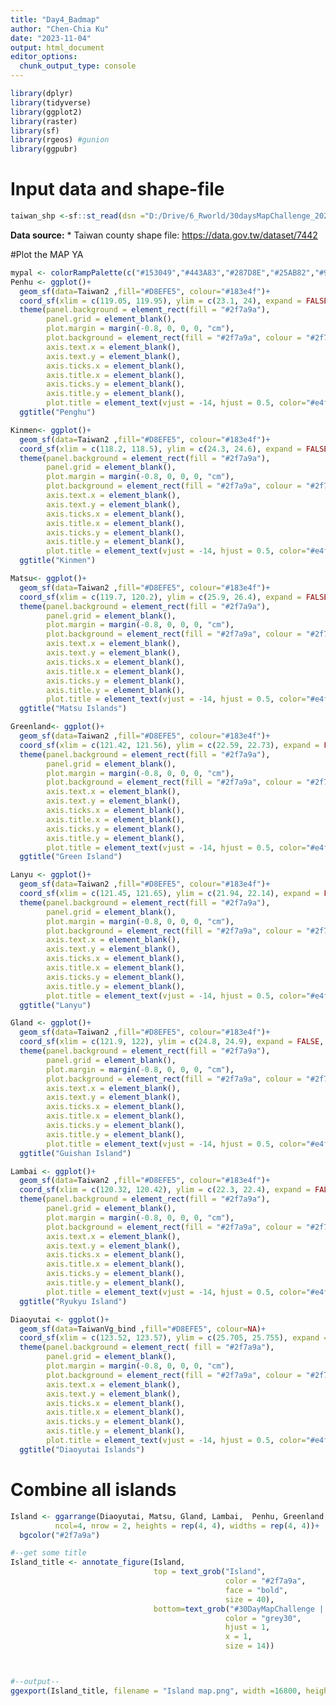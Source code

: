 ```yaml
---
title: "Day4_Badmap"
author: "Chen-Chia Ku"
date: "2023-11-04"
output: html_document
editor_options: 
  chunk_output_type: console
---
```


```r
library(dplyr)
library(tidyverse)
library(ggplot2)
library(raster)
library(sf)
library(rgeos) #gunion
library(ggpubr)
```

# Input data and shape-file
```r
taiwan_shp <-sf::st_read(dsn ="D:/Drive/6_Rworld/30daysMapChallenge_2023/MapDt/Taiwan", layer="gadm36_TWN_2")
```

**Data source:** 
  * Taiwan county shape file: <https://data.gov.tw/dataset/7442>

#Plot the MAP YA

```r

mypal <- colorRampPalette(c("#153049","#443A83","#287D8E","#25AB82","#98CC48","#F0E51D","#f5ed67","#FAF6B3"))
Penhu <- ggplot()+
  geom_sf(data=Taiwan2 ,fill="#D8EFE5", colour="#183e4f")+
  coord_sf(xlim = c(119.05, 119.95), ylim = c(23.1, 24), expand = FALSE, crs=4326)+
  theme(panel.background = element_rect(fill = "#2f7a9a"), 
        panel.grid = element_blank(), 
        plot.margin = margin(-0.8, 0, 0, 0, "cm"),
        plot.background = element_rect(fill = "#2f7a9a", colour = "#2f7a9a"),  
        axis.text.x = element_blank(),
        axis.text.y = element_blank(),
        axis.ticks.x = element_blank(),
        axis.title.x = element_blank(),
        axis.ticks.y = element_blank(),
        axis.title.y = element_blank(), 
        plot.title = element_text(vjust = -14, hjust = 0.5, color="#e4f4ed", size=18))+
  ggtitle("Penghu")

Kinmen<- ggplot()+
  geom_sf(data=Taiwan2 ,fill="#D8EFE5", colour="#183e4f")+
  coord_sf(xlim = c(118.2, 118.5), ylim = c(24.3, 24.6), expand = FALSE, crs=4326)+
  theme(panel.background = element_rect(fill = "#2f7a9a"), 
        panel.grid = element_blank(), 
        plot.margin = margin(-0.8, 0, 0, 0, "cm"),
        plot.background = element_rect(fill = "#2f7a9a", colour = "#2f7a9a"),  
        axis.text.x = element_blank(),
        axis.text.y = element_blank(),
        axis.ticks.x = element_blank(),
        axis.title.x = element_blank(),
        axis.ticks.y = element_blank(),
        axis.title.y = element_blank(), 
        plot.title = element_text(vjust = -14, hjust = 0.5, color="#e4f4ed", size=18))+
  ggtitle("Kinmen")

Matsu<- ggplot()+
  geom_sf(data=Taiwan2 ,fill="#D8EFE5", colour="#183e4f")+
  coord_sf(xlim = c(119.7, 120.2), ylim = c(25.9, 26.4), expand = FALSE, crs=4326)+
  theme(panel.background = element_rect(fill = "#2f7a9a"), 
        panel.grid = element_blank(), 
        plot.margin = margin(-0.8, 0, 0, 0, "cm"),
        plot.background = element_rect(fill = "#2f7a9a", colour = "#2f7a9a"),  
        axis.text.x = element_blank(),
        axis.text.y = element_blank(),
        axis.ticks.x = element_blank(),
        axis.title.x = element_blank(),
        axis.ticks.y = element_blank(),
        axis.title.y = element_blank(), 
        plot.title = element_text(vjust = -14, hjust = 0.5, color="#e4f4ed", size=18))+
  ggtitle("Matsu Islands")

Greenland<- ggplot()+
  geom_sf(data=Taiwan2 ,fill="#D8EFE5", colour="#183e4f")+
  coord_sf(xlim = c(121.42, 121.56), ylim = c(22.59, 22.73), expand = FALSE, crs=4326)+
  theme(panel.background = element_rect(fill = "#2f7a9a"), 
        panel.grid = element_blank(), 
        plot.margin = margin(-0.8, 0, 0, 0, "cm"),
        plot.background = element_rect(fill = "#2f7a9a", colour = "#2f7a9a"),  
        axis.text.x = element_blank(),
        axis.text.y = element_blank(),
        axis.ticks.x = element_blank(),
        axis.title.x = element_blank(),
        axis.ticks.y = element_blank(),
        axis.title.y = element_blank(), 
        plot.title = element_text(vjust = -14, hjust = 0.5, color="#e4f4ed", size=18))+
  ggtitle("Green Island")

Lanyu <- ggplot()+
  geom_sf(data=Taiwan2 ,fill="#D8EFE5", colour="#183e4f")+
  coord_sf(xlim = c(121.45, 121.65), ylim = c(21.94, 22.14), expand = FALSE, crs=4326)+
  theme(panel.background = element_rect(fill = "#2f7a9a"), 
        panel.grid = element_blank(), 
        plot.margin = margin(-0.8, 0, 0, 0, "cm"),
        plot.background = element_rect(fill = "#2f7a9a", colour = "#2f7a9a"),  
        axis.text.x = element_blank(),
        axis.text.y = element_blank(),
        axis.ticks.x = element_blank(),
        axis.title.x = element_blank(),
        axis.ticks.y = element_blank(),
        axis.title.y = element_blank(), 
        plot.title = element_text(vjust = -14, hjust = 0.5, color="#e4f4ed", size=18))+
  ggtitle("Lanyu")

Gland <- ggplot()+
  geom_sf(data=Taiwan2 ,fill="#D8EFE5", colour="#183e4f")+
  coord_sf(xlim = c(121.9, 122), ylim = c(24.8, 24.9), expand = FALSE, crs=4326)+
  theme(panel.background = element_rect(fill = "#2f7a9a"), 
        panel.grid = element_blank(), 
        plot.margin = margin(-0.8, 0, 0, 0, "cm"),
        plot.background = element_rect(fill = "#2f7a9a", colour = "#2f7a9a"), 
        axis.text.x = element_blank(),
        axis.text.y = element_blank(),
        axis.ticks.x = element_blank(),
        axis.title.x = element_blank(),
        axis.ticks.y = element_blank(),
        axis.title.y = element_blank(), 
        plot.title = element_text(vjust = -14, hjust = 0.5, color="#e4f4ed", size=18))+
  ggtitle("Guishan Island")

Lambai <- ggplot()+
  geom_sf(data=Taiwan2 ,fill="#D8EFE5", colour="#183e4f")+
  coord_sf(xlim = c(120.32, 120.42), ylim = c(22.3, 22.4), expand = FALSE, crs=4326)+
  theme(panel.background = element_rect(fill = "#2f7a9a"), 
        panel.grid = element_blank(), 
        plot.margin = margin(-0.8, 0, 0, 0, "cm"),
        plot.background = element_rect(fill = "#2f7a9a", colour = "#2f7a9a"),  
        axis.text.x = element_blank(),
        axis.text.y = element_blank(),
        axis.ticks.x = element_blank(),
        axis.title.x = element_blank(),
        axis.ticks.y = element_blank(),
        axis.title.y = element_blank(), 
        plot.title = element_text(vjust = -14, hjust = 0.5, color="#e4f4ed", size=18))+
  ggtitle("Ryukyu Island")

Diaoyutai <- ggplot()+
  geom_sf(data=TaiwanVg_bind ,fill="#D8EFE5", colour=NA)+
  coord_sf(xlim = c(123.52, 123.57), ylim = c(25.705, 25.755), expand = FALSE, crs=4326)+
  theme(panel.background = element_rect( fill = "#2f7a9a"), 
        panel.grid = element_blank(), 
        plot.margin = margin(-0.8, 0, 0, 0, "cm"),
        plot.background = element_rect(fill = "#2f7a9a", colour = "#2f7a9a"), 
        axis.text.x = element_blank(),
        axis.text.y = element_blank(),
        axis.ticks.x = element_blank(),
        axis.title.x = element_blank(),
        axis.ticks.y = element_blank(),
        axis.title.y = element_blank(), 
        plot.title = element_text(vjust = -14, hjust = 0.5, color="#e4f4ed", size=18))+
  ggtitle("Diaoyutai Islands")
```

# Combine all islands
```r
Island <- ggarrange(Diaoyutai, Matsu, Gland, Lambai,  Penhu, Greenland,Lanyu,  Kinmen,  
          ncol=4, nrow = 2, heights = rep(4, 4), widths = rep(4, 4))+
  bgcolor("#2f7a9a")

#--get some title
Island_title <- annotate_figure(Island, 
                                top = text_grob("Island",
                                                color = "#2f7a9a", 
                                                face = "bold", 
                                                size = 40), 
                                bottom=text_grob("#30DayMapChallenge | Day4_Polygons | A Bad Map | @jjakon11",
                                                color = "grey30", 
                                                hjust = 1, 
                                                x = 1,
                                                size = 14))



#--output--
ggexport(Island_title, filename = "Island map.png", width =16800, height =9150, res =900 )

```


